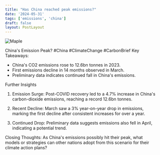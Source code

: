 ```yaml
---
title: "Has China reached peak emissions?"
date: '2024-05-31'
tags: ['emissions', 'china']
draft: false
layout: PostLayout
---
```


<div className="flex justify-center">
<div className="my-1 w-full px-2 xl:my-1 xl:w-1/2 xl:px-2">
    <img src="https://willpolesa.pythonanywhere.com/static/podcast_thumbnails/thumbnailrecRO4UWWl9hFtcVD.jpg" alt="Maple" className="mx-auto h-58 w-auto" />
</div>
</div>

China's Emission Peak? #China #ClimateChange #CarbonBrief
Key Takeaways:
- China's CO2 emissions rose to 12.6bn tonnes in 2023.
- First emissions decline in 14 months observed in March.
- Preliminary data indicates continued fall in China's emissions.

Further Insights
1. Emission Surge:
Post-COVID recovery led to a 4.7% increase in China's carbon-dioxide emissions, reaching a record 12.6bn tonnes.

2. Recent Decline:
March saw a 3% year-on-year drop in emissions, marking the first decline after consistent increases for over a year.

3. Continued Drop:
Preliminary data suggests emissions also fell in April, indicating a potential trend.

Closing Thoughts:
As China's emissions possibly hit their peak, what models or strategies can other nations adopt from this scenario for their climate action plans?
